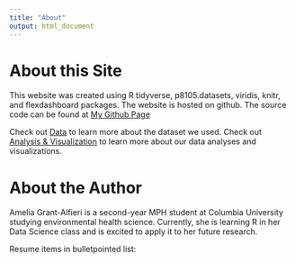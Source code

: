 ```yaml
---
title: "About"
output: html_document
---
```


# About this Site

This website was created using R tidyverse, p8105.datasets, viridis, knitr, and flexdashboard packages. The website is hosted on github. The source code can be found at [My Github Page](https://github.com/agrantal/hw4_ag3911.github.io) 

Check out [Data](data.html) to learn more about the dataset we used. 
Check out [Analysis & Visualization](analysis.html) to learn more about our data analyses and visualizations.  


# About the Author 

Amelia Grant-Alfieri is a second-year MPH student at Columbia University studying environmental health science. Currently, she is learning R in her Data Science class and is excited to apply it to her future research. 

Resume items in bulletpointed list: 












